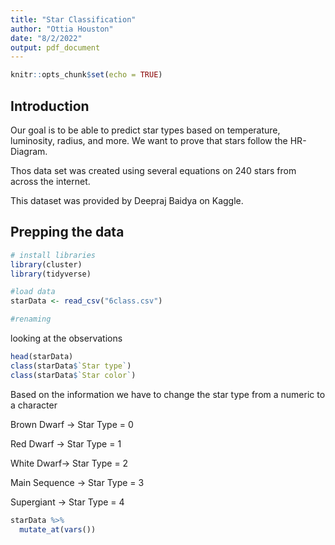 ---
title: "Star Classification"
author: "Ottia Houston"
date: "8/2/2022"
output: pdf_document
---

```{r setup, include=FALSE}
knitr::opts_chunk$set(echo = TRUE)
```

## Introduction

Our goal is to be able to predict star types based on temperature, luminosity, radius, and more. We want to prove that stars follow the HR-Diagram.

Thos data set was created using several equations on 240 stars from across the internet. 

This dataset was provided by Deepraj Baidya on Kaggle.


## Prepping the data

```{r, include=FALSE}
# install libraries
library(cluster)
library(tidyverse)

#load data
starData <- read_csv("6class.csv")

#renaming
```

looking at the observations
```{r}
head(starData)
class(starData$`Star type`)
class(starData$`Star color`)
```
Based on the information we have to change the star type from a numeric to a character

Brown Dwarf -> Star Type = 0

Red Dwarf -> Star Type = 1

White Dwarf-> Star Type = 2

Main Sequence -> Star Type = 3

Supergiant -> Star Type = 4

```{r}
starData %>%
  mutate_at(vars())
```
















